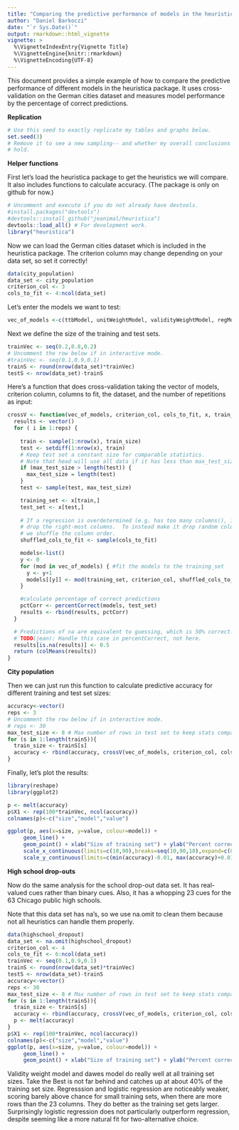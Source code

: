 ```yaml
---
title: "Comparing the predictive performance of models in the heuristica package"
author: "Daniel Barkoczi"
date: "`r Sys.Date()`"
output: rmarkdown::html_vignette
vignette: >
  %\VignetteIndexEntry{Vignette Title}
  %\VignetteEngine{knitr::rmarkdown}
  %\VignetteEncoding{UTF-8}
---
```


This document provides a simple example of how to compare the predictive performance of different models in the heuristica package. It uses cross-validation on the German cities dataset and measures model performance by the percentage of correct predictions.

**Replication**

```r
# Use this seed to exactly replicate my tables and graphs below.
set.seed(3)
# Remove it to see a new sampling-- and whether my overall conclusions still
# hold.

```
**Helper functions**

First let's load the heuristica package to get the heuristics we will compare.  It also includes functions to calculate accuracy.  (The package is only on github for now.)

```r
# Uncomment and execute if you do not already have devtools.
#install.packages("devtools")
#devtools::install_github("jeanimal/heuristica")
devtools::load_all() # For development work.
library("heuristica")
```

Now we can load the German cities dataset which is included in the heuristica package.  The criterion column may change depending on your data set, so set it correctly!

```r
data(city_population)
data_set <- city_population
criterion_col <- 3
cols_to_fit <- 4:ncol(data_set)
```

Let's enter the models we want to test:
```r
vec_of_models <-c(ttbModel, unitWeightModel, validityWeightModel, regModel, logRegModel)
```
Next we define the size of the training and test sets.
```r
trainVec <- seq(0.2,0.8,0.2)
# Uncomment the row below if in interactive mode.
#trainVec <- seq(0.1,0.9,0.1)
trainS <- round(nrow(data_set)*trainVec)
testS <- nrow(data_set)-trainS
```
Here's a function that does cross-validation taking the vector of models, criterion column, columns to fit, the dataset, and the number of repetitions as input:
```r
crossV <- function(vec_of_models, criterion_col, cols_to_fit, x, train_size, reps, max_test_size) {
  results <- vector()
  for ( i in 1:reps) {
  
    train <- sample(1:nrow(x), train_size)
    test <- setdiff(1:nrow(x), train)
    # Keep test set a constant size for comparable statistics.
    # Note that head will use all data if it has less than max_test_size
    if (max_test_size > length(test)) {
      max_test_size = length(test)
    }
    test <- sample(test, max_test_size)

    training_set <- x[train,]
    test_set <- x[test,]
    
    # If a regression is overdetermined (e.g. has too many columns(), it will
    # drop the right-most columns.  To instead make it drop random columns,
    # we shuffle the column order.
    shuffled_cols_to_fit <- sample(cols_to_fit)

    models<-list()
    y <- 0
    for (mod in vec_of_models) { #fit the models to the training_set
      y <- y+1
      models[[y]] <- mod(training_set, criterion_col, shuffled_cols_to_fit)
    }

    #calculate percentage of correct predictions
    pctCorr <- percentCorrect(models, test_set)
    results <- rbind(results, pctCorr)
  }

  # Predictions of na are equivalent to guessing, which is 50% correct.
  # TODO(jean): Handle this case in percentCorrect, not here.
  results[is.na(results)] <- 0.5
  return (colMeans(results))
}  
```

**City population**

Then we can just run this function to calculate predictive accuracy for different training and test set sizes:
```r
accuracy<-vector()
reps <- 3
# Uncomment the row below if in interactive mode.
# reps <- 30 
max_test_size <- 8 # Max number of rows in test set to keep stats comparable
for (s in 1:length(trainS)){
  train_size <- trainS[s]
  accuracy <- rbind(accuracy, crossV(vec_of_models, criterion_col, cols_to_fit, data_set, train_size, reps, max_test_size))
}
```
Finally, let's plot the results:
```r
library(reshape)
library(ggplot2)

p <- melt(accuracy)
p$X1 <- rep(100*trainVec, ncol(accuracy))
colnames(p)<-c("size","model","value")

ggplot(p, aes(x=size, y=value, colour=model)) + 
     geom_line() +
     geom_point() + xlab("Size of training set") + ylab("Percent correct")+
     scale_x_continuous(limits=c(10,90),breaks=seq(10,90,10),expand=c(0.01,0.01)) +
     scale_y_continuous(limits=c(min(accuracy)-0.01, max(accuracy)+0.01),breaks=seq(0.6,0.8, 0.1),expand=c(0.01,0.01))

```

**High school drop-outs**

Now do the same analysis for the school drop-out data set.  It has  real-valued cues rather than binary cues.  Also, it has a whopping 23 cues for the 63 Chicago public high schools.

Note that this data set has na's, so we use na.omit to clean them because not all heuristics can handle them properly.
```r
data(highschool_dropout)
data_set <- na.omit(highschool_dropout)
criterion_col <- 4
cols_to_fit <- 6:ncol(data_set)
trainVec <- seq(0.1,0.9,0.1)
trainS <- round(nrow(data_set)*trainVec)
testS <- nrow(data_set)-trainS
accuracy<-vector()
reps <- 30
max_test_size <- 8 # Max number of rows in test set to keep stats comparable
for (s in 1:length(trainS)){
  train_size <- trainS[s]
  accuracy <- rbind(accuracy, crossV(vec_of_models, criterion_col, cols_to_fit, data_set, train_size, reps, max_test_size))
  p <- melt(accuracy)
}
p$X1 <- rep(100*trainVec, ncol(accuracy))
colnames(p)<-c("size","model","value")
ggplot(p, aes(x=size, y=value, colour=model)) +
     geom_line() +
     geom_point() + xlab("Size of training set") + ylab("Percent correct")
```

Validity weight model and dawes model do really well at all training set sizes.  Take the Best is not far behind and catches up at about 40% of the training set size.  Regresssion and logistic regression are noticeably weaker, scoring barely above chance for small training sets, when there are more rows than the 23 columns.  They do better as the training set gets larger.  Surprisingly logistic regression does not particularly outperform regression, despite seeming like a more natural fit for two-alternative choice.
